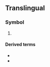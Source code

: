 {{character info/new|㎔}}

==Translingual==

===Symbol===
{{mul-symbol}}

# {{SI-unit-abbnp|tera|hertz|frequency}}

====Derived terms====
* {{l|mul|T-wave}}
* {{l|mul|T-ray}}